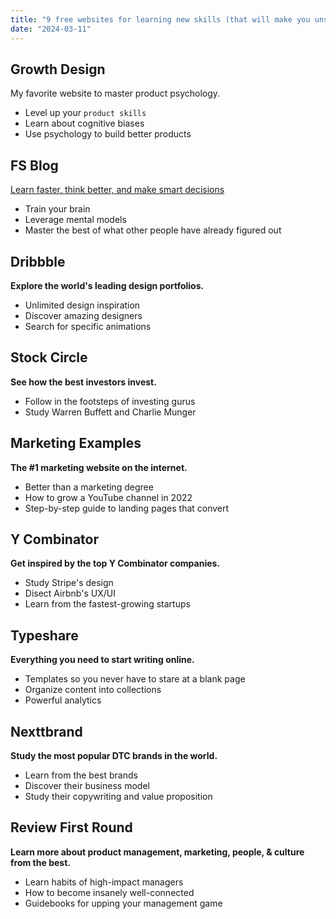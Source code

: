 ```yaml
---
title: "9 free websites for learning new skills (that will make you unstoppable):"
date: "2024-03-11"
---
```


## Growth Design

My favorite website to master product psychology.

- Level up your `product skills`
- Learn about cognitive biases
- Use psychology to build better products

## FS Blog

[Learn faster, think better, and make smart decisions](https:\fs.com)

- Train your brain
- Leverage mental models
- Master the best of what other people have already figured out

## Dribbble

**Explore the world's leading design portfolios.**

- Unlimited design inspiration
- Discover amazing designers
- Search for specific animations

## Stock Circle

**See how the best investors invest.**

- Follow in the footsteps of investing gurus
- Study Warren Buffett and Charlie Munger

## Marketing Examples

**The #1 marketing website on the internet.**

- Better than a marketing degree
- How to grow a YouTube channel in 2022
- Step-by-step guide to landing pages that convert

## Y Combinator

**Get inspired by the top Y Combinator companies.**

- Study Stripe's design
- Disect Airbnb's UX/UI
- Learn from the fastest-growing startups

## Typeshare

**Everything you need to start writing online.**

- Templates so you never have to stare at a blank page
- Organize content into collections
- Powerful analytics

## Nexttbrand

**Study the most popular DTC brands in the world.**

- Learn from the best brands
- Discover their business model
- Study their copywriting and value proposition

## Review First Round

**Learn more about product management, marketing, people, & culture from the best.**

- Learn habits of high-impact managers
- How to become insanely well-connected
- Guidebooks for upping your management game
